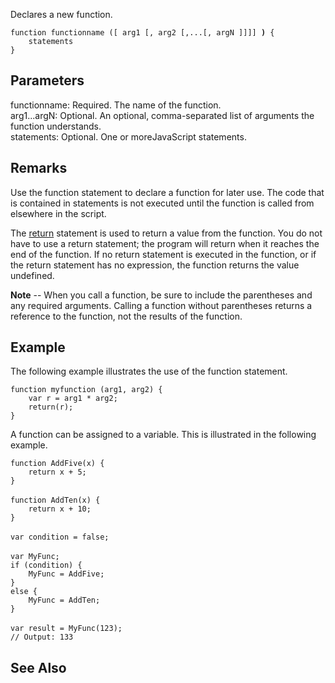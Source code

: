 Declares a new function.

 function functionname ([ arg1 [, arg2 [,...[, argN ]]]] ''')''' {
     statements 
 } 
==Parameters==
; functionname: Required. The name of the function.
; arg1...argN: Optional. An optional, comma-separated list of arguments the function understands.
; statements: Optional. One or moreJavaScript statements.

==Remarks==
Use the function statement to declare a function for later use. The code that is contained in statements is not executed until the function is called from elsewhere in the script.

The [[javascript/statements/return|return]] statement is used to return a value from the function. You do not have to use a return statement; the program will return when it reaches the end of the function. If no return statement is executed in the function, or if the return statement has no expression, the function returns the value undefined.

'''Note''' -- When you call a function, be sure to include the parentheses and any required arguments. Calling a function without parentheses returns a reference to the function, not the results of the function.


==Example==
The following example illustrates the use of the function statement.

 function myfunction (arg1, arg2) {
     var r = arg1 * arg2;
     return(r);
 }
A function can be assigned to a variable. This is illustrated in the following example.

 function AddFive(x) {
     return x + 5;
 }
 
 function AddTen(x) {
     return x + 10;
 }
 
 var condition = false;
 
 var MyFunc;
 if (condition) {
     MyFunc = AddFive;
 }
 else {
     MyFunc = AddTen;
 }
 
 var result = MyFunc(123);
 // Output: 133

==See Also==

              
